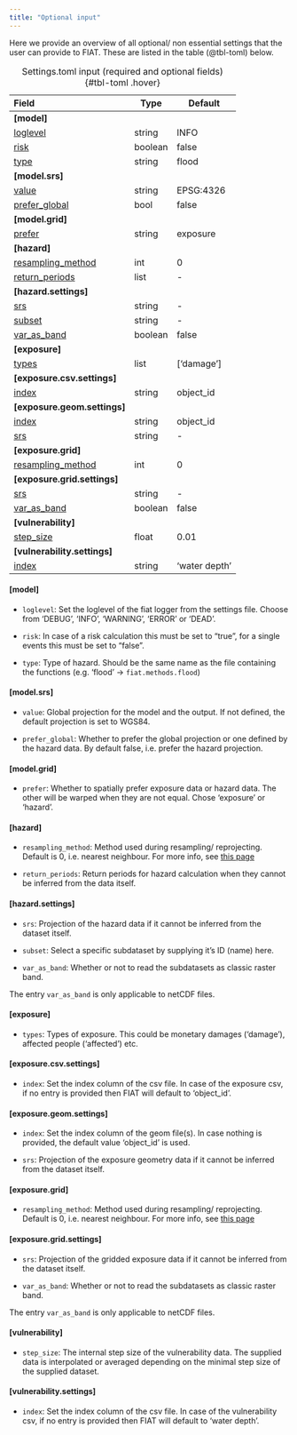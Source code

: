```yaml
---
title: "Optional input"
---
```


Here we provide an overview of all optional/ non essential settings that the user can provide to FIAT. These are listed in the table (@tbl-toml) below.

| Field                                  | Type    | Default       |
|:---------------------------------------|---------|---------------|
| **[model]**                            |         |               |
| [loglevel](#model)                     | string  | INFO          |
| [risk](#model)                         | boolean | false         |
| [type](#model)                         | string  | flood         |
| **[model.srs]**                        |         |               |
| [value](#model.srs)                    | string  | EPSG:4326     |
| [prefer_global](#model.srs)            | bool    | false         |
| **[model.grid]**                       |         |               |
| [prefer](#model.grid)                  | string  | exposure      |
| **[hazard]**                           |         |               |
| [resampling_method](#hazard)           | int     | 0             |
| [return_periods](#hazard)              | list    | -             |
| **[hazard.settings]**                  |         |               |
| [srs](#hazard)                         | string  | -             |
| [subset](#hazard.settings)             | string  | -             |
| [var_as_band](#hazard.settings)        | boolean | false         |
| **[exposure]**                         |         |               |
| [types](#exposure)                     | list    | ['damage']    |
| **[exposure.csv.settings]**            |         |               |
| [index](#exposure.csv.settings)        | string  | object_id     |
| **[exposure.geom.settings]**           |         |               |
| [index](#exposure.geom.settings)       | string  | object_id     |
| [srs](#exposure.geom.settings)         | string  | -             |
| **[exposure.grid]**                    |         |               |
| [resampling_method](#exposure.grid)    | int     | 0             |
| **[exposure.grid.settings]**           |         |               |
| [srs](#exposure.grid.settings)         | string  | -             |
| [var_as_band](#exposure.grid.settings) | boolean | false         |
| **[vulnerability]**                    |         |               |
| [step_size](#vulnerability)            | float   | 0.01          |
| **[vulnerability.settings]**           |         |               |
| [index](#vulnerability.settings)       | string  | 'water depth' |
: Settings.toml input (required and optional fields) {#tbl-toml .hover}

#### [model]

- `loglevel`: Set the loglevel of the fiat logger from the settings file. Choose from 'DEBUG', 'INFO', 'WARNING', 'ERROR' or 'DEAD'.

- `risk`: In case of a risk calculation this must be set to "true", for a single events this must be set to "false".

- `type`: Type of hazard. Should be the same name as the file containing the functions (e.g. 'flood' -> `fiat.methods.flood`)

#### [model.srs]

- `value`: Global projection for the model and the output. If not defined, the default projection is set to WGS84.

- `prefer_global`: Whether to prefer the global projection or one defined by the hazard data. By default false, i.e. prefer the hazard projection.

#### [model.grid]

- `prefer`: Whether to spatially prefer exposure data or hazard data. The other will be warped when they are not equal. Chose 'exposure' or 'hazard'.

#### [hazard]

- `resampling_method`: Method used during resampling/ reprojecting. Default is 0, i.e. nearest neighbour. For more info, see [this page](https://gdal.org/api/gdalwarp_cpp.html#_CPPv415GDALResampleAlg)

- `return_periods`: Return periods for hazard calculation when they cannot be inferred from the data itself.

####  [hazard.settings]

- `srs`: Projection of the hazard data if it cannot be inferred from the dataset itself.

- `subset`: Select a specific subdataset by supplying it's ID (name) here.

- `var_as_band`:	Whether or not to read the subdatasets as classic raster band.

::: {.callout-note}
The entry `var_as_band` is only applicable to netCDF files.
:::

#### [exposure]

- `types`: Types of exposure. This could be monetary damages ('damage'), affected people ('affected') etc.

#### [exposure.csv.settings]

- `index`: Set the index column of the csv file. In case of the exposure csv, if no entry is provided then FIAT will default to 'object_id'.

#### [exposure.geom.settings]

- `index`: Set the index column of the geom file(s). In case nothing is provided, the default value 'object_id' is used.

- `srs`: Projection of the exposure geometry data if it cannot be inferred from the dataset itself.

#### [exposure.grid]

- `resampling_method`: Method used during resampling/ reprojecting. Default is 0, i.e. nearest neighbour. For more info, see [this page](https://gdal.org/api/gdalwarp_cpp.html#_CPPv415GDALResampleAlg)

#### [exposure.grid.settings]

- `srs`: Projection of the gridded exposure data if it cannot be inferred from the dataset itself.

- `var_as_band`:	Whether or not to read the subdatasets as classic raster band.

::: {.callout-note}
The entry `var_as_band` is only applicable to netCDF files.
:::

#### [vulnerability]

- `step_size`: The internal step size of the vulnerability data. The supplied data is interpolated or averaged depending on the minimal step size of the supplied dataset.

#### [vulnerability.settings]

- `index`: Set the index column of the csv file. In case of the vulnerability csv, if no entry is provided then FIAT will default to 'water depth'.
